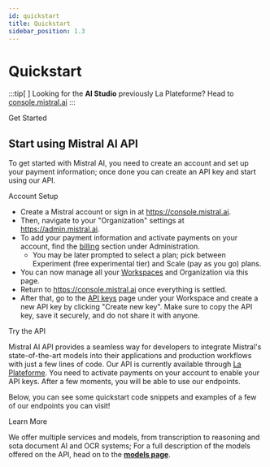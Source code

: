 ```yaml
---
id: quickstart
title: Quickstart
sidebar_position: 1.3
---
```




[platform_url]: https://console.mistral.ai/

# Quickstart

:::tip[ ]
Looking for the **AI Studio** previously La Plateforme? Head to [console.mistral.ai][platform_url]
:::

<SectionTab as="h1" sectionId="get-started">Get Started</SectionTab>

## Start using Mistral AI API

To get started with Mistral AI, you need to create an account and set up your payment information; once done you can create an API key and start using our API.

<SectionTab as="h2" variant="secondary" sectionId="account-setup">Account Setup</SectionTab>

- Create a Mistral account or sign in at https://console.mistral.ai.
- Then, navigate to your "Organization" settings at https://admin.mistral.ai.
- To add your payment information and activate payments on your account, find the [billing](https://admin.mistral.ai/organization/billing) section under Administration.
  - You may be later prompted to select a plan; pick between Experiment (free experimental tier) and Scale (pay as you go) plans.
- You can now manage all your [Workspaces](https://admin.mistral.ai/organization/workspaces) and Organization via this page.
- Return to https://console.mistral.ai once everything is settled.
- After that, go to the [API keys](https://console.mistral.ai/api-keys) page under your Workspace and create a new API key by clicking "Create new key". Make sure to copy the API key, save it securely, and do not share it with anyone.

<SectionTab as="h2" variant="secondary" sectionId="getting-started-with-mistral-ai-api">Try the API</SectionTab>

<CollabButton colabUrl="https://colab.research.google.com/github/mistralai/cookbook/blob/main/quickstart.ipynb" />

Mistral AI API provides a seamless way for developers to integrate Mistral's state-of-the-art 
models into their applications and production workflows with just a few lines of code. 
Our API is currently available through [La Plateforme][platform_url]. 
You need to activate payments on your account to enable your API keys.
After a few moments, you will be able to use our endpoints.

Below, you can see some quickstart code snippets and examples of a few of our endpoints you can visit!

<ExplorerTabs id="getting-started-with-mistral-ai-api">
  <ExplorerTab value="chat-completion" label="Chat Completion">
    <ChatCompletionTab/>
  </ExplorerTab>
  <ExplorerTab value="text-embeddings" label="Text Embeddings">
    <TextEmbeddingsTab/>
  </ExplorerTab>
  <ExplorerTab value="basic-ocr" label="Document AI - OCR">
    <BasicOcrTab/>
  </ExplorerTab>
  <ExplorerTab value="transcription" label="Audio Transcription">
    <AudioTranscriptionTab/>
   </ExplorerTab>
</ExplorerTabs>

<SectionTab as="h1" sectionId="learn-more">Learn More</SectionTab>

We offer multiple services and models, from transcription to reasoning and sota document AI and OCR systems;
For a full description of the models offered on the API, head on to the **[models page](../models)**.
